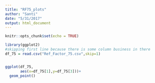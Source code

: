 ```yaml
---
title: "RF75_plots"
author: "Santi"
date: "5/31/2017"
output: html_document
---
```


```r
knitr::opts_chunk$set(echo = TRUE)
```



```r
library(ggplot2)
#skipping first line because there is some column business in there
df_75 = read.csv("Ref_Factor_75.csv",skip=1)


ggplot(df_75,
       aes(x=df_75[1],y=df_75[3]))+
  geom_point()
```
